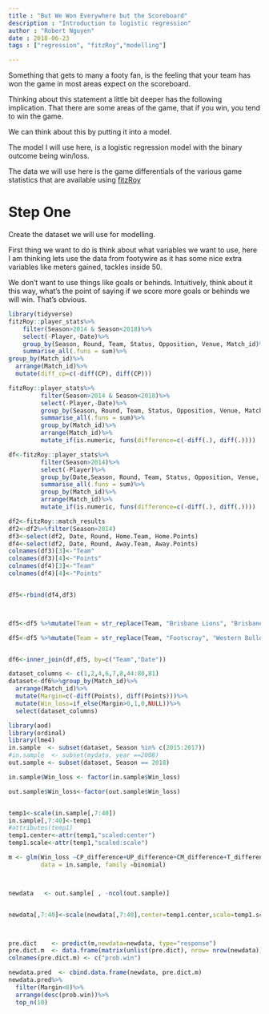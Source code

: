 ```yaml
---
title : "But We Won Everywhere but the Scoreboard"
description : "Introduction to logistic regression"
author : "Robert Nguyen"
date : 2018-06-23
tags : ["regression", "fitzRoy","modelling"]

---
```


Something that gets to many a footy fan, is the feeling that your team has won the game in most areas expect on the scoreboard. 

Thinking about this statement a little bit deeper has the following implication. That there are some areas of the game, that if you win, you tend to win the game. 

We can think about this by putting it into a model. 

The model I will use here, is a logistic regression model with the binary outcome being win/loss. 

The data we will use here is the game differentials of the various game statistics that are available using [fitzRoy](https://github.com/jimmyday12/fitzRoy)

# Step One

Create the dataset we will use for modelling. 

First thing we want to do is think about what variables we want to use, here I am thinking lets use the data from footywire as it has some nice extra variables like meters gained, tackles inside 50.

We don't want to use things like goals or behinds. Intuitively, think about it this way, what's the point of saying if we score more goals or behinds we will win. That's obvious.  



```r
library(tidyverse)
fitzRoy::player_stats%>%
    filter(Season>2014 & Season<2018)%>%
    select(-Player,-Date)%>%
    group_by(Season, Round, Team, Status, Opposition, Venue, Match_id)%>%
    summarise_all(.funs = sum)%>%
group_by(Match_id)%>%
  arrange(Match_id)%>%
  mutate(diff_cp=c(-diff(CP), diff(CP)))

```

```r
fitzRoy::player_stats%>%
         filter(Season>2014 & Season<2018)%>%
         select(-Player,-Date)%>%
         group_by(Season, Round, Team, Status, Opposition, Venue, Match_id)%>%
         summarise_all(.funs = sum)%>%
         group_by(Match_id)%>%
         arrange(Match_id)%>%
         mutate_if(is.numeric, funs(difference=c(-diff(.), diff(.))))

```

```r
df<-fitzRoy::player_stats%>%
         filter(Season>2014)%>%
         select(-Player)%>%
         group_by(Date,Season, Round, Team, Status, Opposition, Venue, Match_id)%>%
         summarise_all(.funs = sum)%>%
         group_by(Match_id)%>%
         arrange(Match_id)%>%
         mutate_if(is.numeric, funs(difference=c(-diff(.), diff(.))))

df2<-fitzRoy::match_results
df2<-df2%>%filter(Season>2014)
df3<-select(df2, Date, Round, Home.Team, Home.Points)
df4<-select(df2, Date, Round, Away.Team, Away.Points)
colnames(df3)[3]<-"Team"
colnames(df3)[4]<-"Points"
colnames(df4)[3]<-"Team"
colnames(df4)[4]<-"Points"


df5<-rbind(df4,df3)



df5<-df5 %>%mutate(Team = str_replace(Team, "Brisbane Lions", "Brisbane"))

df5<-df5 %>%mutate(Team = str_replace(Team, "Footscray", "Western Bulldogs"))


df6<-inner_join(df,df5, by=c("Team","Date"))

dataset_columns <- c(1,2,4,6,7,8,44:80,81)
dataset<-df6%>%group_by(Match_id)%>%
  arrange(Match_id)%>%
  mutate(Margin=c(-diff(Points), diff(Points)))%>%
  mutate(Win_loss=if_else(Margin>0,1,0,NULL))%>%
  select(dataset_columns)


```


```r
library(aod)
library(ordinal)
library(lme4)
in.sample  <- subset(dataset, Season %in% c(2015:2017))
#in.sample  <- subset(mydata, year ==2008)
out.sample <- subset(dataset, Season == 2018)

in.sample$Win_loss <- factor(in.sample$Win_loss)

out.sample$Win_loss<-factor(out.sample$Win_loss)


temp1<-scale(in.sample[,7:40])
in.sample[,7:40]<-temp1
#attributes(temp1)
temp1.center<-attr(temp1,"scaled:center")
temp1.scale<-attr(temp1,"scaled:scale")

m <- glm(Win_loss ~CP_difference+UP_difference+CM_difference+T_difference, 
         data = in.sample, family =binomial)



newdata   <- out.sample[ , -ncol(out.sample)]


newdata[,7:40]<-scale(newdata[,7:40],center=temp1.center,scale=temp1.scale) 



pre.dict    <- predict(m,newdata=newdata, type="response")
pre.dict.m  <- data.frame(matrix(unlist(pre.dict), nrow= nrow(newdata)))
colnames(pre.dict.m) <- c("prob.win")

newdata.pred  <- cbind.data.frame(newdata, pre.dict.m)
newdata.pred%>%
  filter(Margin<0)%>%
  arrange(desc(prob.win))%>%
  top_n(10)

```


